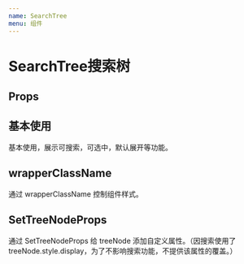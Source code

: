 ```yaml
---
name: SearchTree
menu: 组件
---
```


# SearchTree搜索树

## Props

<Props of={SearchTree} />

## 基本使用
基本使用，展示可搜索，可选中，默认展开等功能。

<Playgournd>
  <BaseUse/>
</Playgournd>

## wrapperClassName
通过 wrapperClassName 控制组件样式。

<Playgournd>
  <CustomStyle/>
</Playgournd>

## SetTreeNodeProps
通过 SetTreeNodeProps 给 treeNode 添加自定义属性。（因搜索使用了 treeNode.style.display，为了不影响搜索功能，不提供该属性的覆盖。）

<Playgournd>
  <CustomTreeNode/>
</Playgournd>
